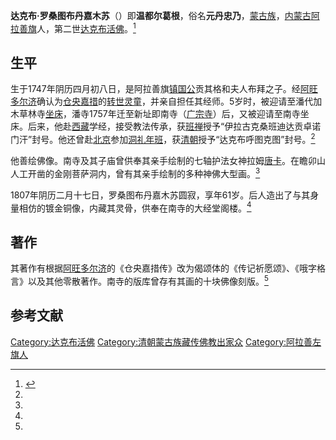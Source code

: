'''达克布·罗桑图布丹嘉木苏'''（{{bd|1747年||1807年|}}）即'''温都尔葛根'''，俗名'''元丹忠乃'''，[[蒙古族|蒙古族]]，[[内蒙古|内蒙古]][[阿拉善旗|阿拉善旗]]人，第二世[[达克布活佛|达克布活佛]]。<ref name=jls>{{Cite web |url=http://news.artxun.com/pipa-846-4229570.shtml |title=贾拉森，寺主呼图克图，载 贾拉森，缘起南寺，内蒙古大学出版社，2003年 |access-date=2013-07-13 |archive-url=https://web.archive.org/web/20160803070221/http://news.artxun.com/pipa-846-4229570.shtml |archive-date=2016-08-03 |dead-url=yes }}</ref>

==生平==
生于1747年阴历四月初八日，是阿拉善旗[[镇国公|镇国公]]贡其格和夫人布拜之子。经[[阿旺多尔济|阿旺多尔济]]确认为[[仓央嘉措|仓央嘉措]]的[[转世灵童|转世灵童]]，并亲自担任其经师。5岁时，被迎请至潘代加木草林寺[[坐床|坐床]]，潘寺1757年迁至新址即南寺（[[广宗寺_(阿拉善)|广宗寺]]）后，又被迎请至南寺坐床。后来，他赴[[西藏|西藏]]学经，接受教法传承，获[[班禅|班禅]]授予“伊拉古克桑班迪达贡卓诺门汗”封号。他还曾赴[[北京|北京]]参加[[洞礼年班|洞礼年班]]，获[[清朝|清朝]]授予“达克布呼图克图”封号。<ref name=jls/>

他善绘佛像。南寺及其子庙曾供奉其亲手绘制的七轴护法女神拉姆[[唐卡|唐卡]]。在瞻卯山人工开凿的金刚菩萨洞内，曾有其亲手绘制的多种神佛大型画。<ref name=jls/>

1807年阴历二月十七日，罗桑图布丹嘉木苏圆寂，享年61岁。后人造出了与其身量相仿的镀金铜像，内藏其灵骨，供奉在南寺的大经堂阁楼。<ref name=jls/>

==著作==
其著作有根据[[阿旺多尔济|阿旺多尔济]]的《仓央嘉措传》改为偈颂体的《传记祈愿颂》、《哦字格言》以及其他零散著作。南寺的版库曾存有其画的十块佛像刻版。<ref name=jls/>

==参考文献==
{{reflist}}

{{start box}}
{{s-rel|bu}}
{{s-before|[[仓央嘉措|仓央嘉措]]}}
{{s-title|[[达克布活佛|达克布活佛]]|1751年？、1757年—1807年}}
{{s-after|[[达克布·却达尔嘉木苏|达克布·却达尔嘉木苏]]}}
{{end box}}

[[Category:达克布活佛|Category:达克布活佛]]
[[Category:清朝蒙古族藏传佛教出家众|Category:清朝蒙古族藏传佛教出家众]]
[[Category:阿拉善左旗人|Category:阿拉善左旗人]]